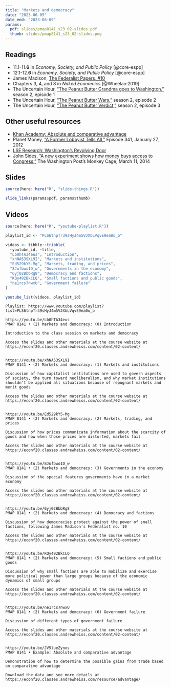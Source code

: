 ```yaml
---
title: "Markets and democracy"
date: "2023-06-05"
date_end: "2023-06-09"
params:
  pdf: slides/pmap8141_s23_02-slides.pdf
  thumb: slides/pmap8141_s23_02-slides.png
---
```


## Readings

- <i class="fas fa-book"></i> 11.1-11.**6** in *Economy, Society, and Public Policy* [@core-espp]
- <i class="fas fa-book"></i> 12.1-12.**6** in *Economy, Society, and Public Policy* [@core-espp]
- <i class="fas fa-external-link-square-alt"></i> James Madison, [The Federalist Papers, #10](http://avalon.law.yale.edu/18th_century/fed10.asp)
- <i class="fas fa-book"></i> Chapters 3, 4, and 8 in *Naked Economics* [@Wheelan:2019]
- <i class="fas fa-podcast"></i> The Uncertain Hour, ["The Peanut Butter Grandma goes to Washington,"](https://www.marketplace.org/2017/10/25/business/uncertain-hour/s02-1-peanut-butter-grandma-goes-washington) season 2, episode 1
- <i class="fas fa-podcast"></i> The Uncertain Hour, ["The Peanut Butter Wars,"](https://www.marketplace.org/2017/11/10/business/uncertain-hour/s02-2-peanut-butter-wars) season 2, episode 2
- <i class="fas fa-podcast"></i> The Uncertain Hour, ["The Peanut Butter Verdict,"](https://www.marketplace.org/2017/11/22/business/uncertain-hour/s02-3-peanut-butter-verdict) season 2, episode 3

## Other useful resources

- <i class="fab fa-youtube"></i> [Khan Academy: Absolute and comparative advantage](https://www.khanacademy.org/economics-finance-domain/ap-macroeconomics/basic-economics-concepts-macro/scarcity-and-growth/v/comparative-advantage-specialization-and-gains-from-trade)
- <i class="fas fa-podcast"></i> Planet Money, ["A Former Lobbyist Tells All,"](https://www.npr.org/sections/money/2012/01/27/145923803/the-friday-podcast-a-former-lobbyist-tells-all) Episode 341, January 27, 2012
- <i class="fab fa-youtube"></i> [LSE Research: Washington's Revolving Door](https://www.youtube.com/watch?v=2XLuaebpdAA)
- <i class="fas fa-external-link-square-alt"></i> John Sides, ["A new experiment shows how money buys access to Congress,"](https://www.washingtonpost.com/news/monkey-cage/wp/2014/03/11/a-new-experiment-shows-how-money-buys-access-to-congress/?utm_term=.52fe30402280) The Washington Post's Monkey Cage, March 11, 2014


## Slides

```r
source(here::here("R", "slide-things.R"))

slide_links(params$pdf, params$thumb)
```


## Videos

```r
source(here::here("R", "youtube-playlist.R"))

playlist_id <- "PLS6tnpTr39sHyJ4m5VJXbLVqvE9ea0o_b"

videos <- tibble::tribble(
  ~youtube_id, ~title,
  "Lb0hTA34eus", "Introduction",
  "xhNA53SXL9I", "Markets and institutions",
  "Ed529kY5-Mg", "Markets, trading, and prices",
  "8Jufbwo1D_w", "Governments in the economy",
  "6yj02BbbRg8", "Democracy and factions",
  "KQy492BkCLQ", "Small factions and public goods",
  "ne1rcs7nwxU", "Government failure"
)

youtube_list(videos, playlist_id)
```


```cat
Playlist: https://www.youtube.com/playlist?list=PLS6tnpTr39sHyJ4m5VJXbLVqvE9ea0o_b

https://youtu.be/Lb0hTA34eus
PMAP 8141 • (2) Markets and democracy: (0) Introduction

Introduction to the class session on markets and democracy

Access the slides and other materials at the course website at https://econf20.classes.andrewheiss.com/content/02-content/


https://youtu.be/xhNA53SXL9I
PMAP 8141 • (2) Markets and democracy: (1) Markets and institutions

Discussion of how capitalist institutions are used to govern aspects of society, the turn toward neoliberalism, and why market institutions shouldn't be applied all situations because of repugnant markets and merit goods

Access the slides and other materials at the course website at https://econf20.classes.andrewheiss.com/content/02-content/

  
https://youtu.be/Ed529kY5-Mg
PMAP 8141 • (2) Markets and democracy: (2) Markets, trading, and prices

Discussion of how prices communicate information about the scarcity of goods and how when those prices are distorted, markets fail

Access the slides and other materials at the course website at https://econf20.classes.andrewheiss.com/content/02-content/


https://youtu.be/8Jufbwo1D_w
PMAP 8141 • (2) Markets and democracy: (3) Governments in the economy

Discussion of the special features governments have in a market economy

Access the slides and other materials at the course website at https://econf20.classes.andrewheiss.com/content/02-content/


https://youtu.be/6yj02BbbRg8
PMAP 8141 • (2) Markets and democracy: (4) Democracy and factions

Discussion of how democracies protect against the power of small factions, following James Madison's Federalist no. 10

Access the slides and other materials at the course website at https://econf20.classes.andrewheiss.com/content/02-content/


https://youtu.be/KQy492BkCLQ
PMAP 8141 • (2) Markets and democracy: (5) Small factions and public goods

Discussion of why small factions are able to mobilize and exercise more political power than large groups because of the economic dynamics of small groups

Access the slides and other materials at the course website at https://econf20.classes.andrewheiss.com/content/02-content/


https://youtu.be/ne1rcs7nwxU
PMAP 8141 • (2) Markets and democracy: (6) Government failure

Discussion of different types of government failure

Access the slides and other materials at the course website at https://econf20.classes.andrewheiss.com/content/02-content/


https://youtu.be/JV5lueZynos
PMAP 8141 • Example: Absolute and comparative advantage

Demonstration of how to determine the possible gains from trade based on comparative advantage

Download the data and see more details at https://econf20.classes.andrewheiss.com/resource/advantage/

```

